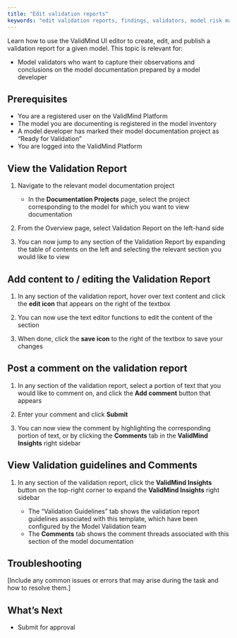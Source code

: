 ```yaml
---
title: "Edit validation reports"
keywords: "edit validation reports, findings, validators, model risk management, ValidMind"
---
```


Learn how to use the ValidMind UI editor to create, edit, and publish a validation report for a given model. This topic is relevant for: 

* Model validators who want to capture their observations and conclusions on the model documentation prepared by a model developer

## Prerequisites

* You are a registered user on the ValidMind Platform
* The model you are documenting is registered in the model inventory
* A model developer has marked their model documentation project as "Ready for Validation"
* You are logged into the ValidMind Platform

## View the Validation Report

1. Navigate to the relevant model documentation project
   - In the **Documentation Projects** page, select the project corresponding to the model for which you want to view documentation

2. From the Overview page, select Validation Report on the left-hand side

3. You can now jump to any section of the Validation Report by expanding the table of contents on the left and selecting the relevant section you would like to view

## Add content to / editing the Validation Report

1. In any section of the validation report, hover over text content and click the **edit icon** that appears on the right of the textbox 
<!--- **Need image** --->


2. You can now use the text editor functions to edit the content of the section

3. When done, click the **save icon** to the right of the textbox to save your changes

## Post a comment on the validation report

1. In any section of the validation report, select a portion of text that you would like to comment on, and click the **Add comment** button that appears 
<!--- **Need image** --->


2. Enter your comment and click **Submit**

3. You can now view the comment by highlighting the corresponding portion of text, or by clicking the **Comments** tab in the **ValidMind Insights** right sidebar

## View Validation guidelines and Comments

1. In any section of the validation report, click the **ValidMind Insights** button on the top-right corner to expand the **ValidMind Insights** right sidebar 
<!--- **Need image** --->

   - The "Validation Guidelines" tab shows the validation report guidelines associated with this template, which have been configured by the Model Validation team
   - The **Comments** tab shows the comment threads associated with this section of the model documentation


## Troubleshooting

[Include any common issues or errors that may arise during the task and how to resolve them.]

## What's Next

* Submit for approval

